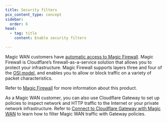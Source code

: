 ```yaml
---
title: Security filters
pcx_content_type: concept
sidebar:
  order: 6
head:
  - tag: title
    content: Enable security filters

---
```


Magic WAN customers have [automatic access to Magic Firewall](/magic-firewall/plans/). Magic Firewall is Cloudflare’s firewall-as-a-service solution that allows you to protect your infrastructure. Magic Firewall supports layers three and four of the [OSI model](https://www.cloudflare.com/learning/ddos/glossary/open-systems-interconnection-model-osi/), and enables you to allow or block traffic on a variety of packet characteristics.

Refer to [Magic Firewall](/magic-firewall/) for more information about this product.

As a Magic WAN customer, you can also use Cloudflare Gateway to set up policies to inspect network and HTTP traffic to the Internet or your private network infrastructure. Refer to [Connect to Cloudflare Gateway with Magic WAN](/magic-wan/zero-trust/cloudflare-gateway/) to learn how to filter Magic WAN traffic with Gateway policies.
